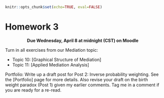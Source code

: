```r
knitr::opts_chunk$set(echo=TRUE, eval=FALSE)
```

# Homework 3 {-}

<center>
**Due Wednesday, April 8 at midnight (CST) on Moodle**
</center>

Turn in all exercises from our Mediation topic:

- Topic 10: [Graphical Structure of Mediation]
- Topic 11: [Applied Mediation Analysis]

Portfolio: Write up a draft post for Post 2: Inverse probability weighting. See the [Portfolio] page for more details. Also revise your draft on the birth weight paradox (Post 1) given my earlier comments. Tag me in a comment if you are ready for a re-read.



